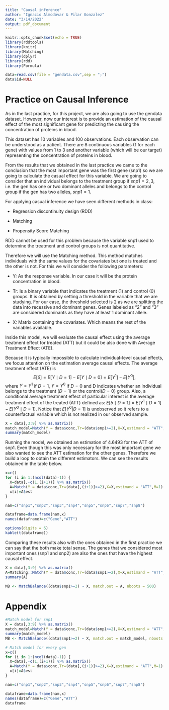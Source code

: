 ```yaml
---
title: "Causal inference"
author: "Ignacio Almodóvar & Pilar Gonzalez"
date: "3/14/2022"
output: pdf_document
---
```


```r
knitr::opts_chunk$set(echo = TRUE)
library(rddtools)
library(knitr)
library(Matching)
library(dplyr)
library(rdd)
library(Formula)
```

```r
data=read.csv(file = "gendata.csv",sep = ";")
data$id=NULL
```

# Practice on Causal Inference

As in the last practice, for this project, we are also going to use the gendata dataset. However, now our interest is to provide an estimation of the causal effect of the most significant gene for predicting the causing the concentration of proteins in blood.

This dataset has 10 variables and 100 observations. Each observation can be understood as a patient. There are 8 continuous variables (1 for each gene) with values from 1 to 3 and another variable (which will be our target) representing the concentration of proteins in blood. 

From the results that we obtained in the last practice we came to the conclusion that the most important gene was the first gene (snp1) so we are going to calculate the casual effect for this variable. We are going to consider that an individual belongs to the treatment group if $snp1=2,3$, i.e. the gen has one or two dominant alleles and belongs to the control group if the gen has two alleles, $snp1=1$.

For applying casual inference we have seen different methods in class:

- Regression discontinuity design (RDD)

- Matching

- Propensity Score Matching

RDD cannot be used for this problem because the variable snp1 used to determine the treatment and control groups is not quantitative.

Therefore we will use the Matching method. This method matches individuals with the same values for the covariates but one is treated and the other is not. For this we will consider the following parameters:

- Y: As the response variable. In our case it will be the protein concentration in blood.

- Tr: Is a binary variable that indicates the treatment (1) and control (0) groups. It is obtained by setting a threshold in the variable that we are studying. For our case, the threshold selected is 2 as we are splitting the data into recessive and dominant genes. Genes labeled as "2" and "3" are considered dominants as they have at least 1 dominant allele.

- X: Matrix containing the covariates. Which means the rest of the variables available.

Inside this model, we will evaluate the causal effect using the average treatment effect for treated (ATT) but it could be also done with Average Treatment Effect (ATE).

Because it is typically impossible to calculate individual-level causal effects, we
focus attention on the estimation average causal effects. The average treatment effect (ATE) is $$E[\delta]=E[Y\mid D=1]-E[Y\mid D=0]=E[Y^1]-E[Y^0],$$ where $Y=Y^1$ if $D=1$, $Y=Y^0$ if $D=0$ and D indicates whether an individual belongs to the treatment ($D=1$) or the control($D=0$) group. Also, a conditional average treatment effect of particular interest is the average treatment effect of the treated (ATT) defined as: $E[\delta \mid D=1]=E[Y^1\mid D=1]-E[Y^0\mid D=1].$ Notice that $E[Y^0|D=1]$ is unobserved so it refers to a counterfactual variable which is not realized in our observed sample. 


```r
X = data[,3:9] %>% as.matrix()
match_model=Match(Y = data$conc,Tr=(data$snp1>=2),X=X,estimand = "ATT",M=1)
summary(match_model)
```

Running the model, we obtained an estimation of 4.6493 for the ATT of snp1. Even though this was only necessary for the most important gene we also wanted to see the ATT estimation for the other genes. Therefore we build a loop to obtain the different estimators. We can see the results obtained in the table below.

```r
x=c()
for (i in 1:(ncol(data)-1)) {
  X=data[,-c(1,(i+1))] %>% as.matrix() 
  A=Match(Y = data$conc,Tr=(data[,(i+1)]>=2),X=X,estimand = "ATT",M=1)
  x[i]=A$est
}

nam=c("snp1","snp2","snp3","snp4","snp5","snp6","snp7","snp8")

dataframe=data.frame(nam,x)
names(dataframe)=c("Gene","ATT")
```


```r
options(digits = 6)
kable(t(dataframe))
```

Comparing these results also with the ones obtained in the first practice we can say that the both make total sense. The genes that we considered most important ones (snp1 and snp2) are also the ones that have the highest causal effect.




```r
X = data[,3:9] %>% as.matrix()
A=Matching::Match(Y = data$conc,Tr=(data$snp1>=2),X=X,estimand = "ATT",M=1)
summary(A)

MB <- MatchBalance((data$snp1>=2) ~ X, match.out = A, nboots = 500)
```

\newpage

# Appendix

```r
#Match model for snp1
X = data[,3:9] %>% as.matrix()
match_model=Match(Y = data$conc,Tr=(data$snp1>=2),X=X,estimand = "ATT",M=1)
summary(match_model)
MB <- MatchBalance((data$snp1>=2) ~ X, match.out = match_model, nboots = 500)

# Match model for every gen
x=c()
for (i in 1:(ncol(data)-1)) {
  X=data[,-c(1,(i+1))] %>% as.matrix() 
  A=Match(Y = data$conc,Tr=(data[,(i+1)]>=2),X=X,estimand = "ATT",M=1)
  x[i]=A$est
}

nam=c("snp1","snp2","snp3","snp4","snp5","snp6","snp7","snp8")

dataframe=data.frame(nam,x)
names(dataframe)=c("Gene","ATT")
dataframe
```



